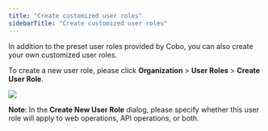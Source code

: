 ```yaml
---
title: "Create customized user roles"
sidebarTitle: "Create customized user roles"
---
```


In addition to the preset user roles provided by Cobo, you can also create your own customized user roles.

To create a new user role, please click **Organization** > **User Roles** > **Create User Role**.

<img src="/images/organization/org9.png" className="screenshot_modal"/>

**Note**: In the **Create New User Role** dialog, please specify whether this user role will apply to web operations, API operations, or both.

